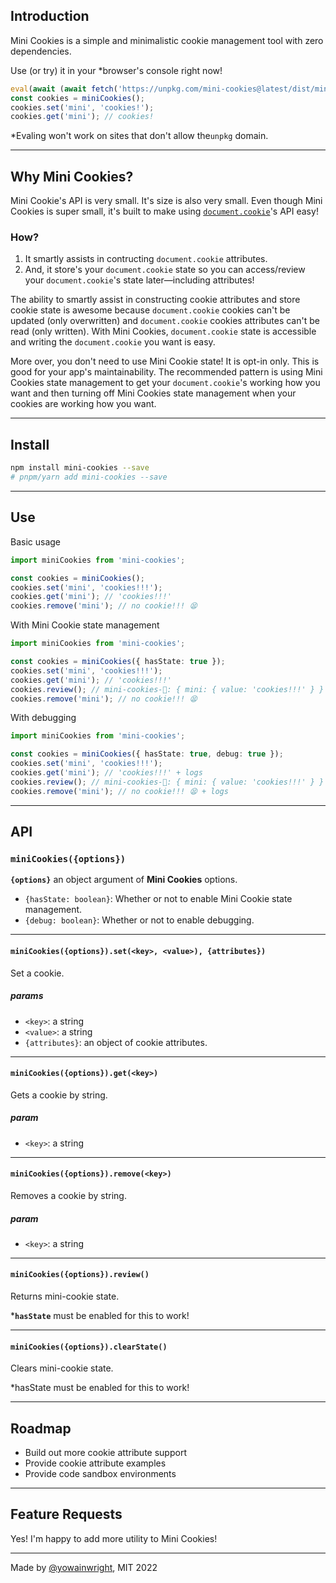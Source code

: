 ## Introduction

Mini Cookies is a simple and minimalistic cookie management tool with zero dependencies.

Use (or try) it in your \*browser's console right now!

```js
eval(await (await fetch('https://unpkg.com/mini-cookies@latest/dist/mini-cookies.umd.js')).text())
const cookies = miniCookies();
cookies.set('mini', 'cookies!');
cookies.get('mini'); // cookies!
```

\*Evaling won't work on sites that don't allow the`unpkg` domain.

---

## Why Mini Cookies?

Mini Cookie's API is very small. It's size is also very small.
Even though Mini Cookies is super small, it's built to make using [`document.cookie`](https://developer.mozilla.org/en-US/docs/Web/API/Document/cookie)'s API easy!

### How?

1. It smartly assists in contructing `document.cookie` attributes.
2. And, it store's your `document.cookie` state so you can access/review your `document.cookie`'s state later—including attributes!

The ability to smartly assist in constructing cookie attributes and store cookie state is awesome because `document.cookie` cookies can't be updated (only overwritten) and `document.cookie` cookies attributes can't be read (only written). With Mini Cookies, `document.cookie` state is accessible and writing the `document.cookie` you want is easy.

More over, you don't need to use Mini Cookie state! It is opt-in only. This is good for your app's maintainability. The recommended pattern is using Mini Cookies state management to get your `document.cookie`'s working how you want and then turning off Mini Cookies state management when your cookies are working how you want.

---

## Install

```bash
npm install mini-cookies --save
# pnpm/yarn add mini-cookies --save
```

---

## Use

Basic usage

```typescript
import miniCookies from 'mini-cookies';

const cookies = miniCookies();
cookies.set('mini', 'cookies!!!');
cookies.get('mini'); // 'cookies!!!'
cookies.remove('mini'); // no cookie!!! 😫
```

With Mini Cookie state management

```typescript
import miniCookies from 'mini-cookies';

const cookies = miniCookies({ hasState: true });
cookies.set('mini', 'cookies!!!');
cookies.get('mini'); // 'cookies!!!'
cookies.review(); // mini-cookies-🍪: { mini: { value: 'cookies!!!' } }
cookies.remove('mini'); // no cookie!!! 😫
```

With debugging

```typescript
import miniCookies from 'mini-cookies';

const cookies = miniCookies({ hasState: true, debug: true });
cookies.set('mini', 'cookies!!!');
cookies.get('mini'); // 'cookies!!!' + logs
cookies.review(); // mini-cookies-🍪: { mini: { value: 'cookies!!!' } }
cookies.remove('mini'); // no cookie!!! 😫 + logs
```

---

## API

### `miniCookies({options})`

**`{options}`** an object argument of **Mini Cookies** options.

- `{hasState: boolean}`: Whether or not to enable Mini Cookie state management.
- `{debug: boolean}`: Whether or not to enable debugging.

---

#### `miniCookies({options}).set(<key>, <value>), {attributes})`

Set a cookie.

##### params

- `<key>`: a string
- `<value>`: a string
- `{attributes}`: an object of cookie attributes.

---

#### `miniCookies({options}).get(<key>)`

Gets a cookie by string.

##### param

- `<key>`: a string

---

#### `miniCookies({options}).remove(<key>)`

Removes a cookie by string.

##### param

- `<key>`: a string

---

#### `miniCookies({options}).review()`

Returns mini-cookie state.

\***`hasState`** must be enabled for this to work!

---

#### `miniCookies({options}).clearState()`
Clears mini-cookie state.

*hasState must be enabled for this to work!

---

## Roadmap

- Build out more cookie attribute support
- Provide cookie attribute examples
- Provide code sandbox environments

---

## Feature Requests

Yes! I'm happy to add more utility to Mini Cookies!

---

Made by [@yowainwright](https://github.com/yowainwright), MIT 2022
